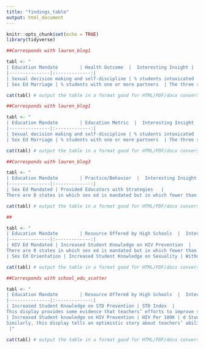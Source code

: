 ```yaml
---
title: "findings_table"
output: html_document
---
```


```r
knitr::opts_chunk$set(echo = TRUE)
library(tidyverse)
```

```r
##Corresponds with lauren_blog1

tabl <- "
| Education Mandate        | Health Outcome  |  Interesting Insight |
|---------------|:-------------:|
| Sexual decision making and self-discipline | % students intoxicated   |  Suggests that education on sexual decision making may not be effective, since those states where most students were intoxicated during their last sexual encounter do mandate this type of education. |
| Sex Ed Marriage | % students with one or more partners  | The three states in which the most students have had four or more sexual partners also mandate sex ed that emphasises waiting for marriage to have sex. |"

cat(tabl) # output the table in a format good for HTML/PDF/docx conversion
```
```r
##Corresponds with lauren_blog1

tabl <- "
| Education Mandate        | Education Metric  |  Interesting Insight
|---------------|:-------------:|
| Sexual decision making and self-discipline | % students intoxicated   |  Suggests that education on sexual decision making may not be effective, since those states where most students were intoxicated during their last sexual encounter do mandate this type of education. |
| Sex Ed Marriage | % students with one or more partners  | The three states in which the most students have had four or more sexual partners also mandate sex ed that emphasises waiting for marriage to have sex. |"

cat(tabl) # output the table in a format good for HTML/PDF/docx conversion
```

```r
##Corresponds with lauren_blog3

tabl <- "
| Education Mandate        | Practice/Behavior  |  Interesting Insight |
|---------------|:-------------:|
| Sex Ed Mandated | Provided Educators with Strategies   | 
There are 8 states in which sex ed is mandated but in which fewer than 70% of schools provide teachers strategies for teaching sex ed. In these states, teachers have a large amount of discretion. (However, it is unclear if this disparity between mandate and policy has an effect on student health. All of these 8 states have an STD index of 0.45 or lower, scoring better than about half of all states. In fact, one of the states, Vermont, has the lowest STD index of any state. By another metric, births per 1,000 girls, this result is less definitive: the states fall over a wide range, from 27.2 (Kentucky) to 8.8 (Vermont).) |"

cat(tabl) # output the table in a format good for HTML/PDF/docx conversion
```

```r
##

tabl <- "
| Education Mandate        | Resource Offered by High Schools  |  Interesting Insight |
|---------------|:-------------:|
| HIV Ed Mandated | Increased Student Knowledge on HIV Prevention  | 
There are 8 states in which sex ed is mandated but in which fewer than 70% of schools provide teachers strategies for teaching sex ed. In these states, teachers have a large amount of discretion. (However, it is unclear if this disparity between mandate and policy has an effect on student health. All of these 8 states have an STD index of 0.45 or lower, scoring better than about half of all states. In fact, one of the states, Vermont, has the lowest STD index of any state. By another metric, births per 1,000 girls, this result is less definitive: the states fall over a wide range, from 27.2 (Kentucky) to 8.8 (Vermont).) |
| Sex Ed Orientation | Increased Student Knowledge on Sexuality | Without a mandate (coded as 0) and with a mandate (coded as 1), the percentage of teachers that tried to increase knowledge on human sexuality is highly concentrated from 70-90%. Due to the high variance in the percentage among states without a mandate, the average percentage is lower than in states with a mandate. |"

cat(tabl) # output the table in a format good for HTML/PDF/docx conversion
```
```r
##Corresponds with school_edu_scatter

tabl <- "
| Education Mandate        | Resource Offered by High Schools  |  Interesting Insight |
|---------------|:-------------:|
| Increased Student Knowledge on STD Prevention | STD Index  | 
This display provides some evidence that teachers’ efforts to improve students' knowledge on STD prevention improves their ability to protect themselves from STDs. |
| Increased Student knowledge on HIV Prevention | HIV Per 100K | d Student knowledge on HIV Prevention, HIV Per 100K |
Similarly, this display tells an optimistic story about teachers’ ability to help students protect themselves from HIV. 
 |"

cat(tabl) # output the table in a format good for HTML/PDF/docx conversion
```
